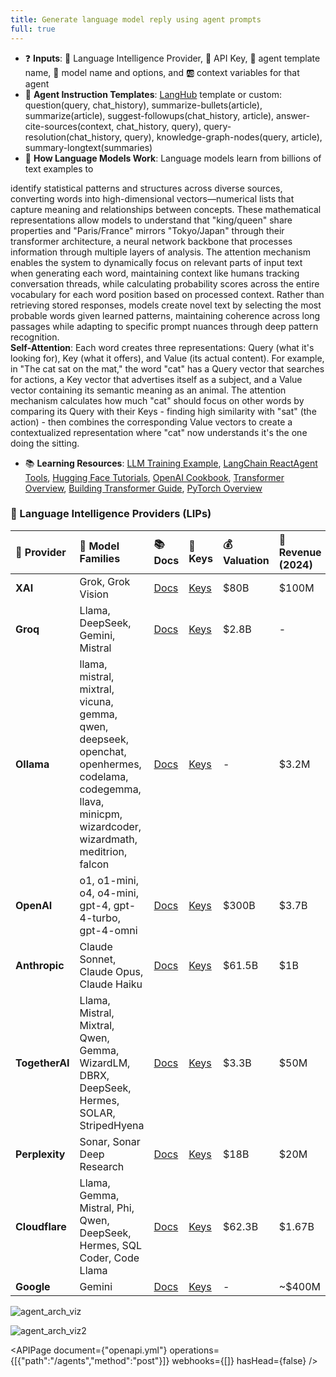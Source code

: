 ```yaml
---
title: Generate language model reply using agent prompts
full: true
---
```


- ❓ **Inputs**: 👄 Language Intelligence Provider, 🔑 API Key,  🤖 agent
template name, 🧠 model name and options,
  and 🆎 context variables for that agent
- 🤖 **Agent Instruction Templates**:
[LangHub](https://smith.langchain.com/hub) template or custom: 
  question(query, chat_history), summarize-bullets(article), summarize(article), 
  suggest-followups(chat_history, article), answer-cite-sources(context, chat_history, query),
  query-resolution(chat_history, query), knowledge-graph-nodes(query, article), 
  summary-longtext(summaries)
- 🧠 **How Language Models Work**: Language models learn from billions of text
examples to 

identify statistical patterns and structures across diverse sources,
converting words into
  high-dimensional vectors—numerical lists that capture meaning and relationships between concepts. 
  These mathematical representations allow models to understand that "king/queen" share properties 
  and "Paris/France" mirrors "Tokyo/Japan" through their transformer architecture, a neural network 
  backbone that processes information through multiple layers of analysis. The attention mechanism 
  enables the system to dynamically focus on relevant parts of input text when generating each word, 
  maintaining context like humans tracking conversation threads, while calculating probability scores 
  across the entire vocabulary for each word position based on processed context. Rather than retrieving
  stored responses, models create novel text by selecting the most probable words given learned 
  patterns, maintaining coherence across long passages while adapting to specific prompt nuances
    through deep pattern recognition.  
    **Self-Attention**: Each word creates three representations: Query (what it's looking for), Key (what
    it offers), and Value (its actual content). For example, in "The cat sat on the mat," the word "cat" 
    has a Query vector that searches for actions, a Key vector that advertises itself as a subject, and 
    a Value vector containing its semantic meaning as an animal. The attention mechanism calculates how
    much "cat" should focus on other words by comparing its Query with their Keys - finding high 
    similarity with "sat" (the action) - then combines the corresponding Value vectors to create a
      contextualized representation where "cat" now understands it's the one doing the sitting.
    
- 📚 **Learning Resources**:
    [LLM Training Example](https://github.com/vtempest/ai-research-agent/blob/master/packages/neural-net/src/train/predict-next-word.js),
    [LangChain ReactAgent Tools](https://medium.com/@terrycho/how-langchain-agent-works-internally-trace-by-using-langsmith-df23766e7fb4),
    [Hugging Face Tutorials](https://huggingface.co/learn), [OpenAI Cookbook](https://cookbook.openai.com),
    [Transformer Overview](https://jalammar.github.io/illustrated-transformer/),
    [Building Transformer Guide](https://www.datacamp.com/tutorial/building-a-transformer-with-py-torch),
    [PyTorch Overview](https://www.learnpytorch.io/pytorch_cheatsheet/)
    
### 👄  Language Intelligence Providers (LIPs)

  | 👄 Provider | 🤖 Model Families | 📚 Docs | 🔑 Keys | 💰 Valuation | 💸 Revenue (2024) | 💲 Cost (1M Output) |
  | :-- | :-- | :-- | :-- | :-- | :-- | :-- |
  | **XAI** | Grok, Grok Vision | [Docs](https://docs.x.ai/docs#models) | [Keys](https://console.x.ai/) | \$80B | \$100M | \$15.00 |
  | **Groq** | Llama, DeepSeek, Gemini, Mistral | [Docs](https://console.groq.com/docs/overview) | [Keys](https://console.groq.com/keys) | \$2.8B | - | \$0.79 |
  | **Ollama** | llama, mistral, mixtral, vicuna, gemma, qwen, deepseek, openchat, openhermes, codelama, codegemma, llava, minicpm, wizardcoder, wizardmath, meditrion, falcon | [Docs](https://ollama.com/docs) | [Keys](https://ollama.com/settings/keys) | - | \$3.2M | \$0 |
  | **OpenAI** | o1, o1-mini, o4, o4-mini, gpt-4, gpt-4-turbo, gpt-4-omni | [Docs](https://platform.openai.com/docs/overview) | [Keys](https://platform.openai.com/api-keys) | \$300B | \$3.7B | \$8.00 |
  | **Anthropic** | Claude Sonnet, Claude Opus, Claude Haiku | [Docs](https://docs.anthropic.com/en/docs/welcome) | [Keys](https://console.anthropic.com/settings/keys) | \$61.5B | \$1B | \$15.00 |
  | **TogetherAI** | Llama, Mistral, Mixtral, Qwen, Gemma, WizardLM, DBRX, DeepSeek, Hermes, SOLAR, StripedHyena | [Docs](https://docs.together.ai/docs/quickstart) | [Keys](https://api.together.xyz/settings/api-keys) | \$3.3B | \$50M | \$0.90 |
  | **Perplexity** | Sonar, Sonar Deep Research | [Docs](https://docs.perplexity.ai/models/model-cards) | [Keys](https://www.perplexity.ai/account/api/keys) | \$18B | \$20M | \$15.00 |
  | **Cloudflare** | Llama, Gemma, Mistral, Phi, Qwen, DeepSeek, Hermes, SQL Coder, Code Llama | [Docs](https://developers.cloudflare.com/workers-ai/) | [Keys](https://dash.cloudflare.com/profile/api-tokens) | \$62.3B | \$1.67B | \$2.25 |
  | **Google** | Gemini | [Docs](https://cloud.google.com/vertex-ai/generative-ai/docs/learn/models) | [Keys](https://cloud.google.com/vertex-ai/generative-ai/docs/start/express-mode/overview#api-keys) | - | ~$400M | \$10.00 |

![agent_arch_viz](https://i.imgur.com/bailW5n.gif)

![agent_arch_viz2](https://i.imgur.com/uW6E9VJ.gif)


<APIPage document={"openapi.yml"} operations={[{"path":"/agents","method":"post"}]} webhooks={[]} hasHead={false} />